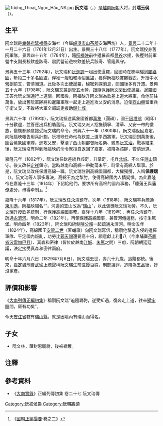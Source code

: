 [[File:Tượng_Thoại_Ngọc_Hầu_NS.jpg|thumb]]
'''阮文瑞'''（{{vie|v='''Nguyễn Văn Thoại'''|hn=阮文瑞}}，{{bd|1761年|12月21日|1829年|7月6日|}}）是[[越南|越南]][[阮朝|阮朝]]大将，封'''瑞玉侯'''（{{vie|v='''Thoại Ngọc hầu'''|hn=瑞玉侯}}）。

==生平==
阮文瑞是[[奠磐府|奠磐府]][[延福縣|延福縣]]安海社（今屬[[峴港市|峴港市]][[山茶郡|山茶郡]]安海西坊）人，[[景興|景興]]二十二年十一月二十六日（1761年12月21日）出生。景興三十八年（1777年），阮文瑞投身舊阮軍隊。景興四十五年（1784年），隨[[阮福映|阮福映]]前往暹羅首都[[曼谷|曼谷]]求援，後歷封前軍營中支副長校欽差該奇、震武營前遊校欽差統兵該奇、管隆興守。

景興五十三年（1792年），阮文瑞和[[阮進諒|阮進諒]]一起出使暹羅，回國時在榔嶼碰到[[闍婆匪|闍婆匪]]，斬殺三十多名匪盜，俘獲一艘船和兩個匪盜，獲得阮福映賞賜戰衣，升授中水營副前支，管清洲道。此後多次出使暹羅，秘密刺探消息，回國後多有升遷。景興五十九年（1798年），阮文瑞又兼副管五水營，跟隨保護阮文閑出使暹羅。暹羅國王答允阮文瑞通行上道關。回國後，阮福映升阮文瑞為欽差上道大將軍，命他前往萬象，放出舊阮軍隊將和暹羅軍隊一起走上道進攻乂安的消息，迫使[[西山朝|西山朝]]留重兵守衛乂安，不敢將大軍全部調走援助[[歸仁城|歸仁城]]。

景興六十年（1799年），阮文瑞抵達萬象國首都[[萬象|萬象]]（圓禛），國王[[因塔翁|因塔翁]]（昭印）十分歡迎，並答應出兵相助舊阮。阮文瑞又派人招撫鎮寧、清華、乂安一帶的蠻族，蠻族都願意接受阮文瑞的命令。景興六十一年（1800年），阮文瑞返回嘉定，向阮福映報告用兵計劃。阮福映任命他為欽差上道平西將軍。阮文瑞回到萬象後，匯合萬象國軍隊，進攻乂安，擊潰了西山朝都督阮名樂、駙馬[[阮文治|阮文治]]。戰事結束後，阮文瑞沒有得到阮福映的命令就擅自返回了嘉定，被降為該隊，管清洲道。

嘉隆元年（1802年），阮文瑞任欽差統兵該奇，升掌奇，屯兵[[北城|北城]]。不久任[[諒山鎮|諒山]]鎮守。後又改任[[定祥鎮|定祥]]鎮守。當時越南和高綿一帶動蕩未平，時常有高綿人舉事。於是，阮文瑞又改任保護高綿一職。阮文瑞住劄高綿國國都，大權獨攬，人稱'''保護瑞'''（{{lang|vi|Bảo hộ Thoại}}）。阮文瑞等人事多專決，高綿王為之掣肘，使得高綿國內人情疑惧。為此嘉隆帝在嘉隆十三年（1814年）下詔給他們，要求所有高棉的國內事務，「聽藩王與藩僚處分，毋得牵制」。<ref>《[[國朝正編撮要|國朝正編撮要]]·卷之二》</ref> 

嘉隆十六年（1817年），阮文瑞改任[[永清鎮_(阮朝)|永清]]鎮守。次年（1818年），阮文瑞率兵疏通[[東川港|東川港]]，阮福映賜名“{{link-vi|瑞河|Kênh Thoại Hà}}”，河邊的笠山改為“[[瑞山|瑞山]]”，以此褒獎阮文瑞功勞。不久，阮文瑞升授欽差統制，行保護高綿國事務。嘉隆十八年（1819年），再任永清鎮守，疏通[[永濟河|永濟河]]。明命二年（1821年），再領保護高綿國事，兼管河僊邊務，按守朱篤堡。明命四年（1823年），阮文瑞和統制[[陳公賴|陳公賴]]一起疏通永濟河。明命五年（1824年），高綿國王[[安贊二世|安贊二世]]（匿螉禛）向阮文瑞寫信，稱讚他擊退入侵的暹羅軍隊、平定國內叛亂，功勞比[[鄚天賜|鄚天賜]]還要高十倍，願意獻上利𣘁八（今柬埔寨[[茶膠省|茶膠省]][[波雷加巴县|波雷加巴县]]）、真森和密律（皆位於越南[[江城縣_(越南)|江城]]、[[朱篤市|朱篤]]之間）三府，阮朝朝廷廷議，決定接受真森和密律兩府。

明命十年六月六日（1829年7月6日），阮文瑞去世，壽六十九歲，追贈都統。後來，[[嘉定城|嘉定城]]刑曹[[武瑜|武瑜]]上疏聲稱阮文瑞生前滋擾百姓，刑部議罪，追降為五品銜，抄沒家產。

==評價和影響==
《[[大南實錄|大南列傳正編初集]]》稱讚阮文瑞“追隨羈靮，遂受知遇，復奔走上道，往來[[暹羅|暹]][[老撾|牢]][[柬埔寨|臘]]間，厥有功矣”。

今天[[安江省|安江省]]轄有[[瑞山縣|瑞山縣]]，就是因境內有瑞山而得名。

==子女==
*阮文林，蔭封恩騎尉，後被褫奪。

==注釋==
{{reflist}}

==參考資料==
*《[[大南實錄|大南實錄]]》正編列傳初集 卷二十七 阮文瑞傳

[[Category:阮初侯爵|Category:阮初侯爵]]
[[Category:阮朝將領|Category:阮朝將領]]